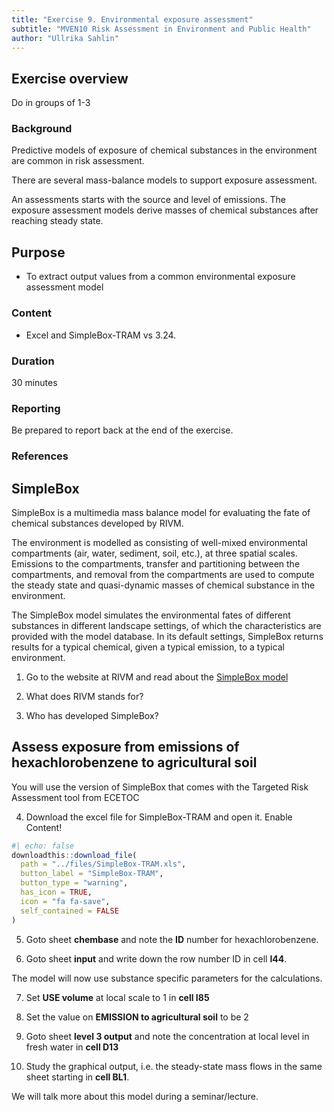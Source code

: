```yaml
---
title: "Exercise 9. Environmental exposure assessment"
subtitle: "MVEN10 Risk Assessment in Environment and Public Health"
author: "Ullrika Sahlin"
---
```


## Exercise overview

Do in groups of 1-3

### Background

Predictive models of exposure of chemical substances in the environment are common in risk assessment. 

There are several mass-balance models to support exposure assessment. 

An assessments starts with the source and level of emissions. The exposure assessment models derive masses of chemical substances after reaching steady state. 

## Purpose

-   To extract output values from a common environmental exposure assessment model

### Content

-   Excel and SimpleBox-TRAM vs 3.24.

### Duration

30 minutes

### Reporting

Be prepared to report back at the end of the exercise.

### References

## SimpleBox 

SimpleBox is a multimedia mass balance model for evaluating the fate of chemical substances developed by RIVM. 

The environment is modelled as consisting of well-mixed environmental compartments (air, water, sediment, soil, etc.), at three spatial scales. Emissions to the compartments, transfer and partitioning between the compartments, and removal from the compartments are used to compute the steady state and quasi-dynamic masses of chemical substance in the
environment. 

The SimpleBox model simulates the environmental fates of different substances in different landscape settings, of which the characteristics are provided with the model database. In its default settings, SimpleBox returns results for a typical chemical, given a typical emission, to a typical environment.

(@) Go to the website at RIVM and read about the [SimpleBox model](https://www.rivm.nl/en/soil-and-water/simplebox)

(@) What does RIVM stands for?

(@) Who has developed SimpleBox? 

## Assess exposure from emissions of hexachlorobenzene to agricultural soil

You will use the version of SimpleBox that comes with the Targeted Risk Assessment tool from ECETOC

(@) Download the excel file for SimpleBox-TRAM and open it. Enable Content!

```r
#| echo: false
downloadthis::download_file(
  path = "../files/SimpleBox-TRAM.xls",
  button_label = "SimpleBox-TRAM",
  button_type = "warning",
  has_icon = TRUE,
  icon = "fa fa-save",
  self_contained = FALSE
)
```

(@) Goto sheet **chembase** and note the **ID** number for hexachlorobenzene. 

(@) Goto sheet **input** and write down the row number ID in cell **I44**. 

The model will now use substance specific parameters for the calculations. 

(@) Set **USE volume** at local scale to 1 in **cell I85** 

(@) Set the value on **EMISSION to agricultural soil** to be 2

(@) Goto sheet **level 3 output** and note the concentration at local level in fresh water in **cell D13**

(@) Study the graphical output, i.e. the steady-state mass flows in the same sheet starting in **cell BL1**. 

We will talk more about this model during a seminar/lecture. 

